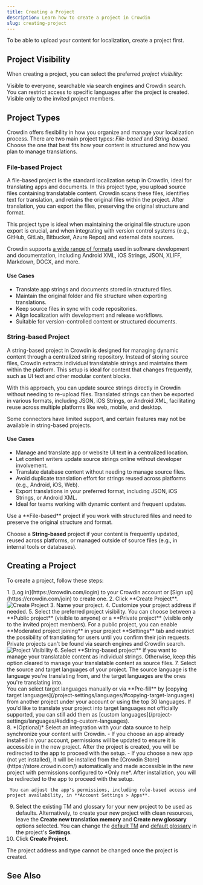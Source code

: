 ```yaml
---
title: Creating a Project
description: Learn how to create a project in Crowdin
slug: creating-project
---
```



To be able to upload your content for localization, create a project first.

## Project Visibility

When creating a project, you can select the preferred *project visibility*:

<CardGrid>
  <Card title="Public project" icon="magnifier">
    Visible to everyone, searchable via search engines and Crowdin search.
    You can restrict access to specific languages after the project is created.
  </Card>
  <Card title="Private project" icon="seti:lock">
    Visible only to the invited project members.
  </Card>
</CardGrid>

## Project Types

Crowdin offers flexibility in how you organize and manage your localization process. There are two main project types: *File-based* and *String-based*. Choose the one that best fits how your content is structured and how you plan to manage translations.

### <Icon name="mdi:file-document" class="inline-icon" />File-based Project

A file-based project is the standard localization setup in Crowdin, ideal for translating apps and documents. In this project type, you upload source files containing translatable content. Crowdin scans these files, identifies text for translation, and retains the original files within the project. After translation, you can export the files, preserving the original structure and format.

This project type is ideal when maintaining the original file structure upon export is crucial, and when integrating with version control systems (e.g., GitHub, GitLab, Bitbucket, Azure Repos) and external data sources.

Crowdin supports [a wide range of formats](/supported-formats/) used in software development and documentation, including Android XML, iOS Strings, JSON, XLIFF, Markdown, DOCX, and more.

#### Use Cases

* Translate app strings and documents stored in structured files.
* Maintain the original folder and file structure when exporting translations.
* Keep source files in sync with code repositories.
* Align localization with development and release workflows.
* Suitable for version-controlled content or structured documents.

### <Icon name="mdi:format-list-bulleted" class="inline-icon" />String-based Project

A string-based project in Crowdin is designed for managing dynamic content through a centralized string repository. Instead of storing source files, Crowdin extracts individual translatable strings and maintains them within the platform. This setup is ideal for content that changes frequently, such as UI text and other modular content blocks.

With this approach, you can update source strings directly in Crowdin without needing to re-upload files. Translated strings can then be exported in various formats, including JSON, iOS Strings, or Android XML, facilitating reuse across multiple platforms like web, mobile, and desktop.

<Aside type="caution" title="Limitations">
  Some connectors have limited support, and certain features may not be available in string-based projects.
</Aside>

#### Use Cases

* Manage and translate app or website UI text in a centralized location.
* Let content writers update source strings online without developer involvement.
* Translate database content without needing to manage source files.
* Avoid duplicate translation effort for strings reused across platforms (e.g., Android, iOS, Web).
* Export translations in your preferred format, including JSON, iOS Strings, or Android XML.
* Ideal for teams working with dynamic content and frequent updates.

<QuestionAnswer title="How do I choose between a File-based and String-based project?">
  Use a **File-based** project if you work with structured files and need to preserve the original structure and format.

  Choose a **String-based** project if your content is frequently updated, reused across platforms, or managed outside of source files (e.g., in internal tools or databases).
</QuestionAnswer>

## Creating a Project

To create a project, follow these steps:

<Steps>
  1. [Log in](https://crowdin.com/login) to your Crowdin account or [Sign up](https://crowdin.com/join) to create one.
  2. Click **Create Project**. <Image src={createProject} alt="Create Project" />
  3. Name your project.
  4. Customize your project address if needed.
  5. Select the preferred project visibility. You can choose between a **Public project** (visible to anyone) or a **Private project** (visible only to the invited project members). For a public project, you can enable **Moderated project joining** in your project **Settings** tab and restrict the possibility of translating for users until you confirm their join requests. Private projects can't be found via search engines and Crowdin search. <Image src={projectVisibility} alt="Project Visibility" />
  6. Select **String-based project** if you want to manage your translatable content as individual strings. Otherwise, keep this option cleared to manage your translatable content as source files.
  7. Select the source and target languages of your project. The source language is the language you're translating from, and the target languages are the ones you're translating into.
     <Aside type="tip">You can select target languages manually or via **Pre-fill** by [copying target languages](/project-settings/languages/#copying-target-languages) from another project under your account or using the top 30 languages. If you'd like to translate your project into target languages not officially supported, you can still add them as [custom languages](/project-settings/languages/#adding-custom-languages).</Aside>
  8. *(Optional)* Select an integration with your data source to help synchronize your content with Crowdin.
     - If you choose an app already installed in your account, permissions will be updated to ensure it is accessible in the new project. After the project is created, you will be redirected to the app to proceed with the setup.
     - If you choose a new app (not yet installed), it will be installed from the [Crowdin Store](https://store.crowdin.com/) automatically and made accessible in the new project with permissions configured to *Only me*. After installation, you will be redirected to the app to proceed with the setup.

     You can adjust the app's permissions, including role-based access and project availability, in **Account Settings > Apps**.
  9. Select the existing TM and glossary for your new project to be used as defaults. Alternatively, to create your new project with clean resources, leave the **Create new translation memory** and **Create new glossary** options selected. You can change the [default TM](/project-settings/translation-memories/#changing-default-tm) and [default glossary](/project-settings/glossaries/#changing-default-glossary) in the project's **Settings**.
  9. Click **Create Project**.
</Steps>

<Aside type="caution">
  The project address and type cannot be changed once the project is created.
</Aside>

## See Also

<CardGrid>
  <LinkCard
    title="Uploading Source Files"
    description="Learn how to upload source files to your project for translation"
    href="/uploading-files/"
  />
  <LinkCard
    title="Uploading Existing Translations"
    description="Learn how to upload existing translations to your project"
    href="/uploading-translations/"
  />
  <LinkCard
    title="Project Settings"
    description="Configure project settings according to your needs"
    href="/project-settings/"
  />
  <LinkCard
    title="Inviting People to Project"
    description="Learn how to invite people to your project"
    href="/inviting-people/"
  />
</CardGrid>
